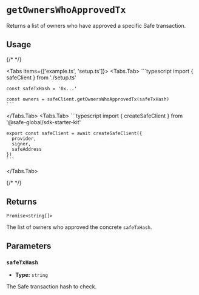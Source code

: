 
# `getOwnersWhoApprovedTx`

Returns a list of owners who have approved a specific Safe transaction.

## Usage

{/* <!-- vale off --> */}

<Tabs items={['example.ts', 'setup.ts']}>
  <Tabs.Tab>
    ```typescript
    import { safeClient } from './setup.ts'

    const safeTxHash = '0x...'

    const owners = safeClient.getOwnersWhoApprovedTx(safeTxHash)
    ```
  </Tabs.Tab>
  <Tabs.Tab>
    ```typescript
    import { createSafeClient } from '@safe-global/sdk-starter-kit'

    export const safeClient = await createSafeClient({
      provider,
      signer,
      safeAddress
    })
    ```
  </Tabs.Tab>
</Tabs>

{/* <!-- vale on --> */}

## Returns

`Promise<string[]>`

The list of owners who approved the concrete `safeTxHash`.

## Parameters

### `safeTxHash`

- **Type:** `string`

The Safe transaction hash to check.
